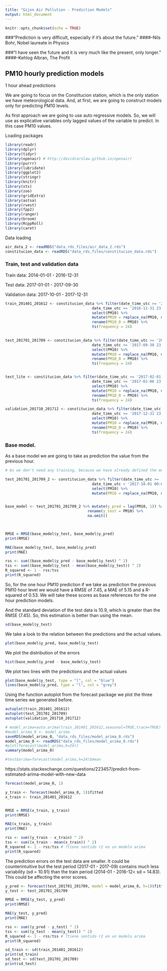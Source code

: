 ```yaml
---
title: "Gijon Air Pollution - Prediction Models"
output: html_document
---
```


```r
knitr::opts_chunk$set(echo = TRUE)
```

###"Prediction is very difficult, especially if it's about the future."
####--Nils Bohr, Nobel laureate in Physics

###"I have seen the future and it is very much like the present, only longer."
####--Kehlog Albran, The Profit

## PM10 hourly prediction models
1 hour ahead predictions

We are going to focus on the Constitucion station, which is the only station we have meteorological data. And, at first, we are going to construct models only for predicting PM10 levels. 

As first approach we are going to use auto regressive models. So, we will use as explicative variables only lagged values of the variable to predict. In this case PM10 values. 

Loading packages
```r
library(readr)
library(dplyr)
library(tidyr)
library(openair) # http://davidcarslaw.github.io/openair/
library(purrr)
library(lubridate)
library(ggplot2)
library(stringr)
library(knitr)
library(xts)
library(zoo)
library(gridExtra)
library(astsa)
library(rvest)
library(fpp2)
library(ranger)
library(broom)
library(RcppRoll)
library(caret)
```


Data loading
```r
air_data_2 <- readRDS("data_rds_files/air_data_2.rds")
constitucion_data <- readRDS("data_rds_files/constitucion_data.rds")

```


### Train, test and validation data

Train data: 2014-01-01 - 2016-12-31

Test data: 2017-01-01 - 2017-09-30

Validation data: 2017-10-01 - 2017-12-31

```r

train_201401_201612 <- constitucion_data %>% filter(date_time_utc >= '2014-01-01 00:00:00',
                                       date_time_utc <= '2016-12-31 23:00:00') %>%
                                       select(PM10) %>%
                                       mutate(PM10 = replace_na(PM10, mean(PM10, na.rm = TRUE))) %>%
                                       rename(PM10_0 = PM10) %>%
                                       ts(frequency = 24)
                                       

test_201701_201709 <- constitucion_data %>% filter(date_time_utc >= '2017-01-01 00:00:00',
                                       date_time_utc <= '2017-09-30 23:00:00') %>%
                                       select(PM10) %>%
                                       mutate(PM10 = replace_na(PM10, mean(PM10, na.rm = TRUE))) %>%
                                       rename(PM10_0 = PM10) %>%
                                       ts(frequency = 24)


test_lite <- constitucion_data %>% filter(date_time_utc >= '2017-02-01 00:00:00',
                                       date_time_utc <= '2017-02-06 23:00:00') %>%
                                       select(PM10) %>%
                                       mutate(PM10 = replace_na(PM10, mean(PM10, na.rm = TRUE))) %>%
                                       rename(PM10_0 = PM10) %>%
                                       ts(frequency = 24)

validation_201710_201712 <- constitucion_data %>% filter(date_time_utc >= '2017-10-01 00:00:00',
                                       date_time_utc <= '2017-12-31 23:00:00') %>%
                                       select(PM10) %>%
                                       mutate(PM10 = replace_na(PM10, mean(PM10, na.rm = TRUE))) %>%
                                       rename(PM10_0 = PM10) %>%
                                       ts(frequency = 24)
```

### Base model. 
As a base model we are going to take as prediction the value from the previous hour.


```r

# As we don't need any training, because we have already defined the model as Xt = Xt-1, we only need to create a testing dataset. We choose the same period as before but we don't use the time series format (ts).

test_201701_201709_2 <- constitucion_data %>% filter(date_time_utc >= '2017-01-01 00:00:00',
                                       date_time_utc < '2017-10-01 00:00:00') %>%
                                       select(PM10) %>%
                                       mutate(PM10 = replace_na(PM10, mean(PM10, na.rm = TRUE))) # We replace the nas (36) by the mean.


base_model <- test_201701_201709_2 %>% mutate(y_pred = lag(PM10, 1)) %>% # We create the column y_pred with the lagged value of PM10 (one hour).
                                     rename(y_test = PM10) %>%         # We change the name of the PM10 column to y_test
                                     na.omit()                         # We remove the observations with nas (just the first row)
                            


RMSE = RMSE(base_model$y_test, base_model$y_pred)
print(RMSE)

MAE(base_model$y_test, base_model$y_pred)
print(MAE)

rss <- sum((base_model$y_pred - base_model$y_test) ^ 2)
tss <- sum((base_model$y_test - mean(base_model$y_test)) ^ 2)
R_squared <- 1 - rss/tss
print(R_squared)
```
So, for the one hour PM10 prediction if we take as prediction the previous PM10 hour level we would have a RMSE of 7.45, a MAE of 5.15 and a R-squared of 0.53. We will take these scores as base references for the one hour prediction models. 

And the standard deviation of the test data is 10.9, which is greater than the RMSE (7.45). So, this estimation is better than using the mean.
```r

sd(base_model$y_test)

```

We take a look to the relation between the predictions and the actual values.
```r

plot(base_model$y_pred, base_model$y_test)

```
We plot the distribution of the errors
```r

hist(base_model$y_pred - base_model$y_test)
```

We plot two lines with the predictions and the actual values
```r
plot(base_model$y_test, type = "l", col = "blue")
lines(base_model$y_pred, type = "l", col = "grey")

```

Using the function autoplot from the forecast package we plot the three time series we generated before.
```r
autoplot(train_201401_201612)
autoplot(test_201701_201709)
autoplot(validation_201710_201712)

```

```r
# model_arima=auto.arima(train_201401_201612,seasonal=TRUE,trace=TRUE) # It took 2 hours to fit the model
#model_arima_0 <- model_arima
saveRDS(model_arima_0, "data_rds_files/model_arima_0.rds")
model_arima_0 <- readRDS("data_rds_files/model_arima_0.rds")
#plot(forecast(model_arima,h=24))
summary(model_arima_0)

#test$arima=forecast(model_arima,h=24)$mean

```

https://stats.stackexchange.com/questions/223457/predict-from-estimated-arima-model-with-new-data
```r

forecast(model_arima_0, 1)

y_train <- forecast(model_arima_0, 1)$fitted
x_train <- train_201401_201612


RMSE = RMSE(x_train, y_train)
print(RMSE)

MAE(x_train, y_train)
print(MAE)

rss <- sum((y_train - x_train) ^ 2)
tss <- sum((x_train - mean(x_train)) ^ 2)
R_squared <- 1 - rss/tss # ?tiene sentido r2 en un modelo arima
print(R_squared)

```


The prediction errors on the test data are smaller. It could be counterintuitive but the test period (2017-01 - 2017-09) contains much less variability (sd = 10.91) than the train period (2014-01 - 2016-12< sd = 14.83). This could be affecting the error scores. 
```r

y_pred <- forecast(test_201701_201709, model = model_arima_0, h=1)$fitted
y_test <- test_201701_201709

RMSE = RMSE(y_test, y_pred)
print(RMSE)

MAE(y_test, y_pred)
print(MAE)

rss <- sum((y_pred - y_test) ^ 2)
tss <- sum((y_test - mean(y_test)) ^ 2)
R_squared <- 1 - rss/tss # ?tiene sentido r2 en un modelo arima
print(R_squared)
```
```r

sd_train <- sd(train_201401_201612)
print(sd_train)
sd_test <- sd(test_201701_201709)
print(sd_test)
```










































